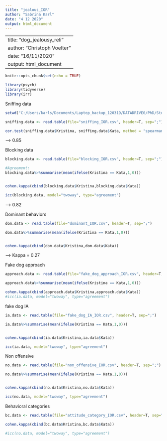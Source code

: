 ---
title: "jealous_IOR"
author: "Sabrina Karl"
date: "4 12 2020"
output: html_document
---

---
title: "dog_jealousy_reli"
author: "Christoph Voelter"
date: "16/11/2020"
output: html_document
---

```{r setup, include=FALSE}
knitr::opts_chunk$set(echo = TRUE)

library(psych)
library(tidyverse)
library(irr)
```

Sniffing data
```{r}
setwd("C:/Users/karls/Documents/Laptop_backup_120319/DATADRIVE0/PhD/Studien/jealousy_behavioural/interreliability_coding/N=51")

sniffing.data <- read.table(file="sniffing_IOR.csv", header=T, sep=";")

cor.test(sniffing.data$Kristina, sniffing.data$Kata, method = "spearman", use ="complete.obs")


```
--> 0.85 

Blocking data
```{r}
blocking.data <- read.table(file="blocking_IOR.csv", header=T, sep=";")

#Agreement:
blocking.data%>%summarise(mean(ifelse(Kristina == Kata,1,0)))


cohen.kappa(cbind(blocking.data$Kristina,blocking.data$Kata))

icc(blocking.data, model="twoway", type="agreement")
```
--> 0.82


Dominant behaviors
```{r}
dom.data <- read.table(file="dominant_IOR.csv", header=T, sep=";")

dom.data%>%summarise(mean(ifelse(Kristina == Kata,1,0)))


cohen.kappa(cbind(dom.data$Kristina,dom.data$Kata))
```

--> Kappa = 0.27

Fake dog approach
```{r}
approach.data <- read.table(file="fake_dog_approach_IOR.csv", header=T, sep=";")

approach.data%>%summarise(mean(ifelse(Kristina == Kata,1,0)))

cohen.kappa(cbind(approach.data$Kristina,approach.data$Kata))
#icc(ia.data, model="twoway", type="agreement")
```
fake dog IA
```{r}
ia.data <- read.table(file="fake_dog_IA_IOR.csv", header=T, sep=";")

ia.data%>%summarise(mean(ifelse(Kristina == Kata,1,0)))


cohen.kappa(cbind(ia.data$Kristina,ia.data$Kata))

icc(ia.data, model="twoway", type="agreement")
```

Non offensive
```{r}
no.data <- read.table(file="non_offensive_IOR.csv", header=T, sep=";")

no.data%>%summarise(mean(ifelse(Kristina == Kata,1,0)))


cohen.kappa(cbind(no.data$Kristina,no.data$Kata))

icc(no.data, model="twoway", type="agreement")

```

Behavioral categories
```{r}
bc.data <- read.table(file="attitude_category_IOR.csv", header=T, sep=";")

cohen.kappa(cbind(bc.data$Kristina,bc.data$Kata))

#icc(no.data, model="twoway", type="agreement")
```
